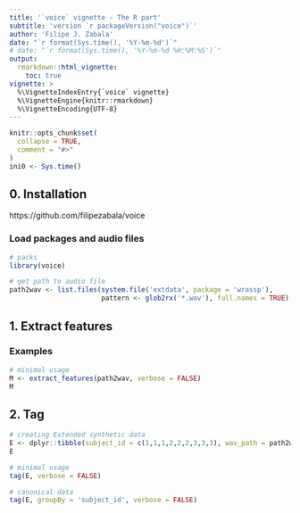 ```yaml
---
title: '`voice` vignette - The R part'
subtitle: 'version `r packageVersion("voice")`'
author: 'Filipe J. Zabala'
date: "`r format(Sys.time(), '%Y-%m-%d')`"
# date: "`r format(Sys.time(), '%Y-%m-%d %H:%M:%S')`"
output:
  rmarkdown::html_vignette:
    toc: true
vignette: >
  %\VignetteIndexEntry{`voice` vignette}
  %\VignetteEngine{knitr::rmarkdown}
  %\VignetteEncoding{UTF-8}
---
```


```r
knitr::opts_chunk$set(
  collapse = TRUE,
  comment = "#>"
)
ini0 <- Sys.time()
```

## 0. Installation
https://github.com/filipezabala/voice

### Load packages and audio files
```r
# packs
library(voice)

# get path to audio file
path2wav <- list.files(system.file('extdata', package = 'wrassp'),
                       pattern <- glob2rx('*.wav'), full.names = TRUE)
```

## 1. Extract features
### Examples
```r
# minimal usage
M <- extract_features(path2wav, verbose = FALSE)
M
```


## 2. Tag
```r
# creating Extended synthetic data
E <- dplyr::tibble(subject_id = c(1,1,1,2,2,2,3,3,3), wav_path = path2wav)
E

# minimal usage
tag(E, verbose = FALSE)

# canonical data
tag(E, groupBy = 'subject_id', verbose = FALSE)
```
